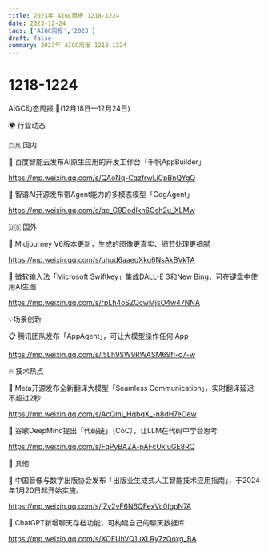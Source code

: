 ```yaml
---
title: 2023年 AIGC周报 1218-1224
date: 2023-12-24
tags: ['AIGC周报','2023']
draft: false
summary: 2023年 AIGC周报 1218-1224
---
```

# 1218-1224



AIGC动态周报 🚀(12月18日—12月24日)

🌍 行业动态

🇨🇳 国内

📰 百度智能云发布AI原生应用的开发工作台「千帆AppBuilder」

https://mp.weixin.qq.com/s/QAoNq-CqzfrwLiCpBnQYgQ

📰 智谱AI开源发布带Agent能力的多模态模型「CogAgent」

https://mp.weixin.qq.com/s/qc_G9Dodlkn6Osh2u_XLMw

🇺🇸 国外

📰 Midjourney V6版本更新，生成的图像更真实、细节处理更细腻

https://mp.weixin.qq.com/s/uhud6aaeqXkq6NsAkBVkTA

📰 微软输入法「Microsoft Swiftkey」集成DALL-E 3和New Bing，可在键盘中使用AI生图

https://mp.weixin.qq.com/s/rpLh4oSZQcwMjsO4w47NNA

💡场景创新

📋 腾讯团队发布「AppAgent」，可让大模型操作任何 App

https://mp.weixin.qq.com/s/i5Lh9SW9RWASM69fI-c7-w

🔥 技术热点

📰 Meta开源发布全新翻译大模型「Seamless Communication」，实时翻译延迟不超过2秒

https://mp.weixin.qq.com/s/AcQml_HqbqX_-n8dH7eOew

📝 谷歌DeepMind提出「代码链」（CoC），让LLM在代码中学会思考

https://mp.weixin.qq.com/s/FqPyBAZA-pAFcUxluGE8RQ

🎉 其他

🚀 中国音像与数字出版协会发布「出版业生成式人工智能技术应用指南」，于2024年1月20日起开始实施。

https://mp.weixin.qq.com/s/jZv2vF6N6QFexVc0IgpN7A

🚀 ChatGPT新增聊天存档功能，可构建自己的聊天数据库

https://mp.weixin.qq.com/s/XOFUhVQ1uXLRy7zQoxg_BA
